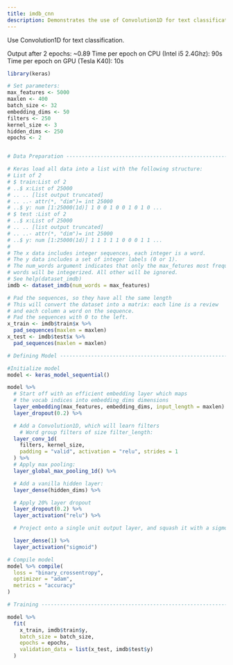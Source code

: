 ```yaml
---
title: imdb_cnn
description: Demonstrates the use of Convolution1D for text classification.
---
```

Use Convolution1D for text classification.

Output after 2 epochs: ~0.89 
Time per epoch on CPU (Intel i5 2.4Ghz): 90s
Time per epoch on GPU (Tesla K40): 10s


```r
library(keras)

# Set parameters:
max_features <- 5000
maxlen <- 400
batch_size <- 32
embedding_dims <- 50
filters <- 250
kernel_size <- 3
hidden_dims <- 250
epochs <- 2


# Data Preparation --------------------------------------------------------

# Keras load all data into a list with the following structure:
# List of 2
# $ train:List of 2
# ..$ x:List of 25000
# .. .. [list output truncated]
# .. ..- attr(*, "dim")= int 25000
# ..$ y: num [1:25000(1d)] 1 0 0 1 0 0 1 0 1 0 ...
# $ test :List of 2
# ..$ x:List of 25000
# .. .. [list output truncated]
# .. ..- attr(*, "dim")= int 25000
# ..$ y: num [1:25000(1d)] 1 1 1 1 1 0 0 0 1 1 ...
#
# The x data includes integer sequences, each integer is a word.
# The y data includes a set of integer labels (0 or 1).
# The num_words argument indicates that only the max_fetures most frequent
# words will be integerized. All other will be ignored.
# See help(dataset_imdb)
imdb <- dataset_imdb(num_words = max_features)

# Pad the sequences, so they have all the same length
# This will convert the dataset into a matrix: each line is a review
# and each column a word on the sequence. 
# Pad the sequences with 0 to the left.
x_train <- imdb$train$x %>%
  pad_sequences(maxlen = maxlen)
x_test <- imdb$test$x %>%
  pad_sequences(maxlen = maxlen)

# Defining Model ------------------------------------------------------

#Initialize model
model <- keras_model_sequential()

model %>% 
  # Start off with an efficient embedding layer which maps
  # the vocab indices into embedding_dims dimensions
  layer_embedding(max_features, embedding_dims, input_length = maxlen) %>%
  layer_dropout(0.2) %>%

  # Add a Convolution1D, which will learn filters
    # Word group filters of size filter_length:
  layer_conv_1d(
    filters, kernel_size, 
    padding = "valid", activation = "relu", strides = 1
  ) %>%
  # Apply max pooling:
  layer_global_max_pooling_1d() %>%

  # Add a vanilla hidden layer:
  layer_dense(hidden_dims) %>%

  # Apply 20% layer dropout
  layer_dropout(0.2) %>%
  layer_activation("relu") %>%

  # Project onto a single unit output layer, and squash it with a sigmoid

  layer_dense(1) %>%
  layer_activation("sigmoid")

# Compile model
model %>% compile(
  loss = "binary_crossentropy",
  optimizer = "adam",
  metrics = "accuracy"
)

# Training ----------------------------------------------------------------

model %>%
  fit(
    x_train, imdb$train$y,
    batch_size = batch_size,
    epochs = epochs,
    validation_data = list(x_test, imdb$test$y)
  )
```

